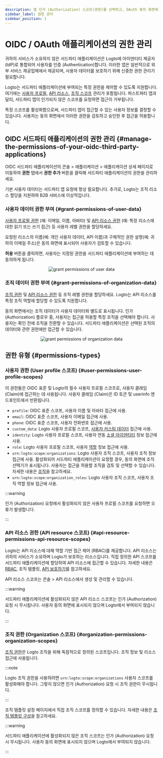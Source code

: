 ```yaml
---
description: 앱 인가 (Authorization) 스코프(권한)를 선택하고, OAuth 동의 화면에 명확하게 표시되도록 하세요.
sidebar_label: 권한 관리
sidebar_position: 1
---
```


# OIDC / OAuth 애플리케이션의 권한 관리

귀하의 서비스가 소유하지 않은 서드파티 애플리케이션은 Logto에 아이덴티티 제공자 (IdP)로 통합되어 사용자를 인증 (Authentication)합니다. 이러한 앱은 일반적으로 외부 서비스 제공업체에서 제공되며, 사용자 데이터를 보호하기 위해 신중한 권한 관리가 필요합니다.

Logto는 서드파티 애플리케이션에 부여되는 특정 권한을 제어할 수 있도록 지원합니다. 여기에는 [사용자 프로필](#user-permissions-user-profile-scopes), [API 리소스](#api-resource-permissions-api-resource-scopes), [조직 스코프](#organization-permissions-organization-scopes) 관리가 포함됩니다. 퍼스트파티 앱과 달리, 서드파티 앱이 인가되지 않은 스코프를 요청하면 접근이 거부됩니다.

특정 스코프를 활성화함으로써, 서드파티 앱이 접근할 수 있는 사용자 정보를 결정할 수 있습니다. 사용자는 동의 화면에서 이러한 권한을 검토하고 승인한 후 접근을 허용합니다.

## OIDC 서드파티 애플리케이션의 권한 관리 \{#manage-the-permissions-of-your-oidc-third-party-applications}

OIDC 서드파티 애플리케이션의 <CloudLink to="/applications">콘솔 > 애플리케이션 > 애플리케이션 상세 페이지</CloudLink>로 이동하여 **권한** 탭에서 **권한 추가** 버튼을 클릭해 서드파티 애플리케이션의 권한을 관리하세요.

기본 사용자 데이터는 서드파티 앱 요청에 항상 필요합니다. 추가로, Logto는 조직 리소스 할당을 지원하여 B2B 서비스에 이상적입니다.

### 사용자 데이터 권한 부여 \{#grant-permissions-of-user-data}

[사용자 프로필 권한](#user-permissions-user-profile-scopes) (예: 이메일, 이름, 아바타) 및 [API 리소스 권한](#api-resource-permissions-api-resource-scopes) (예: 특정 리소스에 대한 읽기 또는 쓰기 접근) 등 사용자 레벨 권한을 할당하세요.

요청된 리소스의 이름(예: 개인 사용자 데이터, API 이름)과 구체적인 권한 설명(예: 귀하의 이메일 주소)은 동의 화면에 표시되어 사용자가 검토할 수 있습니다.

**허용** 버튼을 클릭하면, 사용자는 지정된 권한을 서드파티 애플리케이션에 부여하는 데 동의하게 됩니다.

<center>
  <img src="/img/assets/grant-permissions-of-user-data.webp" alt="grant permissions of user data" />
</center>

### 조직 데이터 권한 부여 \{#grant-permissions-of-organization-data}

[조직 권한](#organization-permissions-organization-scopes) 및 [API 리소스 권한](#api-resource-permissions-api-resource-scopes) 등 조직 레벨 권한을 할당하세요. Logto는 API 리소스를 특정 조직 역할에 할당할 수 있도록 지원합니다.

동의 화면에서는 조직 데이터가 사용자 데이터와 별도로 표시됩니다. 인가 (Authorization) 플로우 중, 사용자는 접근을 허용할 특정 조직을 선택해야 합니다. 사용자는 확인 전에 조직을 전환할 수 있습니다. 서드파티 애플리케이션은 선택된 조직의 데이터와 관련 권한에만 접근할 수 있습니다.

<center>
  <img
    src="/img/assets/grant-permissions-of-organization-data.webp"
    alt="grant permissions of organization data"
  />
</center>

## 권한 유형 \{#permissions-types}

### 사용자 권한 (User profile 스코프) \{#user-permissions-user-profile-scopes}

이 권한들은 OIDC 표준 및 Logto의 필수 사용자 프로필 스코프로, 사용자 클레임 (Claim)에 접근하는 데 사용됩니다. 사용자 클레임 (Claim)은 ID 토큰 및 userinfo 엔드포인트에서 반환됩니다.

- `profile`: OIDC 표준 스코프, 사용자 이름 및 아바타 접근에 사용.
- `email`: OIDC 표준 스코프, 사용자 이메일 접근에 사용.
- `phone`: OIDC 표준 스코프, 사용자 전화번호 접근에 사용.
- `custom_data`: Logto 사용자 프로필 스코프, [사용자 커스텀 데이터](/user-management/user-data/#custom-data) 접근에 사용.
- `identity`: Logto 사용자 프로필 스코프, 사용자 연동 [소셜 아이덴티티](/user-management/user-data/#social-identities) 정보 접근에 사용.
- `role`: Logto 사용자 프로필 스코프, 사용자 [역할](/authorization/role-based-access-control/#roles) 정보 접근에 사용.
- `urn:logto:scope:organizations`: Logto 사용자 조직 스코프, 사용자 조직 정보 접근에 사용. 활성화되어 서드파티 애플리케이션이 요청할 경우, 동의 화면에 조직 선택기가 표시됩니다. 사용자는 접근을 허용할 조직을 검토 및 선택할 수 있습니다. 자세한 내용은 [조직](/organizations)을 참고하세요.
- `urn:logto:scope:organization_roles`: Logto 사용자 조직 스코프, 사용자 조직 역할 정보 접근에 사용.

:::warning

인가 (Authorization) 요청에서 활성화되지 않은 사용자 프로필 스코프를 요청하면 오류가 발생합니다.

:::

### API 리소스 권한 (API resource 스코프) \{#api-resource-permissions-api-resource-scopes}

Logto는 API 리소스에 대해 역할 기반 접근 제어 (RBAC)를 제공합니다. API 리소스는 귀하의 서비스가 소유하며 Logto가 보호하는 리소스입니다. 직접 정의한 API 스코프를 서드파티 애플리케이션에 할당하여 API 리소스에 접근할 수 있습니다. 자세한 내용은 [RBAC](/authorization/role-based-access-control), 조직 템플릿, [API 보호하기](/authorization/api-resources/protect-your-api/)를 참고하세요.

API 리소스 스코프는 <CloudLink to="/api-resources">콘솔 > API 리소스</CloudLink>에서 생성 및 관리할 수 있습니다.

:::warning

서드파티 애플리케이션에 활성화되지 않은 API 리소스 스코프는 인가 (Authorization) 요청 시 무시됩니다. 사용자 동의 화면에 표시되지 않으며 Logto에서 부여되지 않습니다.

:::

### 조직 권한 (Organization 스코프) \{#organization-permissions-organization-scopes}

[조직 권한](/authorization/organization-template/#organization-permission)은 Logto 조직을 위해 독점적으로 정의된 스코프입니다. 조직 정보 및 리소스 접근에 사용됩니다.

:::note

Logto 조직 권한을 사용하려면 `urn:logto:scope:organizations` 사용자 스코프를 활성화해야 합니다. 그렇지 않으면 인가 (Authorization) 요청 시 조직 권한이 무시됩니다.

:::

조직 템플릿 설정 페이지에서 직접 조직 스코프를 정의할 수 있습니다. 자세한 내용은 [조직 템플릿 구성](/authorization/organization-template/configure-organization-template/)을 참고하세요.

:::warning

서드파티 애플리케이션에 활성화되지 않은 조직 스코프는 인가 (Authorization) 요청 시 무시됩니다. 사용자 동의 화면에 표시되지 않으며 Logto에서 부여되지 않습니다.

:::

